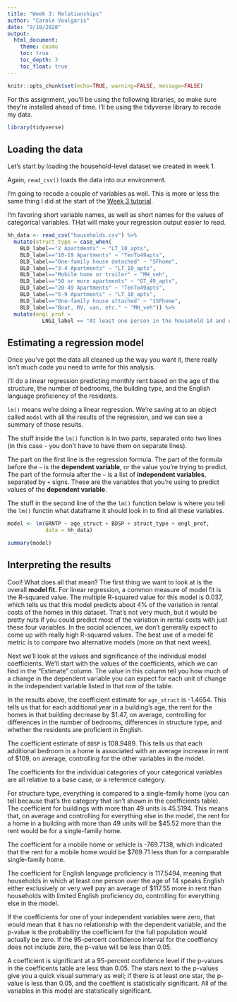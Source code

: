 ```yaml
---
title: "Week 3: Relationships"
author: "Carole Voulgaris"
date: "9/10/2020"
output: 
  html_document:
    theme: cosmo
    toc: true
    toc_depth: 3
    toc_float: true
---
```


```r
knitr::opts_chunk$set(echo=TRUE, warning=FALSE, message=FALSE)
```

For this assignment, you'll be using the following libraries, so make sure they're installed ahead of time. I'll be using the tidyverse library to recode my data.

```r
library(tidyverse)
```

## Loading the data

Let's start by loading the household-level dataset we created in week 1.

Again, `read_csv()` loads the data into our environment. 

I'm going to recode a couple of variables as well. This is more or less the same thing I did at the start of the [Week 3 tutorial](https://ses-5215-f2020.github.io/tutorials/Week3){target="_blank"}.

I'm favoring short variable names, as well as short names for the values of categorical variables. THat will make your regression output easier to read.

```r
hh_data <- read_csv("households.csv") %>%
  mutate(struct_type = case_when(
    BLD_label=="2 Apartments" ~ "LT_10_apts",
    BLD_label=="10-19 Apartments" ~ "TenTo49apts",
    BLD_label=="One-family house detached" ~ "SFhome",
    BLD_label=="3-4 Apartments" ~ "LT_10_apts",
    BLD_label=="Mobile home or trailer" ~ "MH_veh",
    BLD_label=="50 or more apartments" ~ "GT_49_apts",
    BLD_label=="20-49 Apartments" ~ "TenTo49apts",
    BLD_label=="5-9 Apartments" ~ "LT_10_apts",
    BLD_label=="One-family house attached" ~ "1SFhome",
    BLD_label=="Boat, RV, van, etc." ~ "MH_veh")) %>%
  mutate(engl_prof = 
           LNGI_label == "At least one person in the household 14 and over speaks English only or speaks English 'very well'")
```

## Estimating a regression model

Once you've got the data all cleaned up the way you want it, there really isn't much code you need to write for this analysis.

I'll do a linear regression predicting monthly rent based on the age of the structure, the number of bedrooms, the building type, and the English language proficiency of the residents.

`lm()` means we're doing a linear regression. We're saving at to an object called `model` with all the results of the regression, and we can see a summary of those results.

The stuff inside the `lm()` function is in two parts, separated onto two lines (in this case - you don't have to have them on separate lines). 

The part on the first line is the regression formula. The part of the formula before the `~` is the **dependent variable**, or the value you're trying to predict. The part of the formula after the `~` is a list of **independent variables**, separated by `+` signs. These are the variables that you're using to predict values of the **dependent variable**.

The stuff in the second line of the the `lm()` function below is where you tell the `lm()` functin what dataframe it should look in to find all these variables.

``` r
model <- lm(GRNTP ~ age_struct + BDSP + struct_type + engl_prof, 
            data = hh_data)

summary(model)
```

## Interpreting the results

Cool! What does all that mean? The first thing we want to look at is the overall **model fit.** For linear regression, a common measure of model fit is the R-squared value. The multiple R-squared value for this model is 0.037, which tells us that this model predicts about 4% of the variation in rental costs of the homes in this dataset. That's not very much, but it would be pretty nuts if you could predict most of the variation in rental costs with just these four variables. In the social sciences, we don't generally expect to come up with really high R-squared values. The best use of a model fit metric is to compare two alternative models (more on that next week).

Next we'll look at the values and significance of the individual model coefficients. We'll start with the values of the coefficients, which we can find in the "Estimate" column. The value in this column tell you how much of a change in the dependent variable you can expect for each unit of change in the independent variable listed in that row of the table.

In the results above, the coefficient estimate for `age_struct` is -1.4654. This tells us that for each additional year in a building's age, the rent for the homes in that building decrease by $1.47, on average, controlling for differences in the number of bedrooms, differences in structure type, and whether the residents are proficient in English.

The coefficient estimate of `BDSP` is 108.9489. This tells us that each additional bedroom in a home is associated with an average increase in rent of $109, on average, controlling for the other variables in the model.

The coefficients for the individual categories of your categorical variables are all relative to a base case, or a reference category. 

For structure type, everything is compared to a single-family home (you can tell because that's the category that isn't shown in the coefficients table). The coefficient for buildings with more than 49 units is 45.5194. This means that, on average and controlling for everything else in the model, the rent for a home in a building with more than 49 units will be $45.52 more than the rent would be for a single-family home. 

The coefficient for a mobile home or vehicle is -769.7138, which indicated that the rent for a mobile home would be $769.71 less than for a comparable single-family home.

The coefficient for English language proficiency is 117.5494, meaning that households in which at least one person over the age of 14 speaks English either exclusively or very well pay an average of $117.55 more in rent than households with limited English proficiency do, controlling for everything else in the model.

If the coefficients for one of your independent variables were zero, that would mean that it has no relationship with the dependent variable, and the p-value is the probability the coefficient for the full population would actually be zero. If the 95-percent confidence interval for the coeffiency does not include zero, the p-value will be less than 0.05. 

A coefficient is significant at a 95-percent confidence level if the p-values in the coefficents table are less than 0.05. The stars next to the p-values give you a quick visual summary as well; if there is at least one star, the p-value is less than 0.05, and the coeffient is statistically significant. All of the variables in this model are statistically significant.

